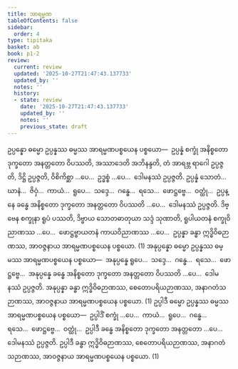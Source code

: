 ```yaml
---
title: အာရမ္မဏ
tableOfContents: false
sidebar:
  order: 4
type: tipitaka
basket: ab
book: p1-2
review:
  current: review
  updated: '2025-10-27T21:47:43.137733'
  updated_by: ''
  notes: ''
  history:
  - state: review
    date: '2025-10-27T21:47:43.137733'
    updated_by: ''
    notes: ''
    previous_state: draft
---
```



<ReviewStatus review={frontmatter.review} showDetails={true} />

<HypothesisAnnotation frontmatter={frontmatter} />

<DynamicBreadcrumb />

<Division number="2" book="p1-2" e="ch" v="37" p="405">

<Paragraph number="2596" book="p1-2">
ဥပ္ပန္နော ဓမ္မော ဥပ္ပန္နဿ ဓမ္မဿ အာရမ္မဏပစ္စယေန ပစ္စယော—  ဥပ္ပန္နံ စက္ခုံ အနိစ္စတော ဒုက္ခတော အနတ္တတော ဝိပဿတိ, အဿာဒေတိ အဘိနန္ဒတိ, တံ အာရဗ္ဘ ရာဂေါ ဥပ္ပဇ္ဇတိ, ဒိဋ္ဌိ ဥပ္ပဇ္ဇတိ, ဝိစိကိစ္ဆာ …ပေ…  ဥဒ္ဓစ္စံ …ပေ…  ဒေါမနဿံ ဥပ္ပဇ္ဇတိ. ဥပ္ပန္နံ သောတံ…  ဃာနံ…  ဇိဝှံ…  ကာယံ…  ရူပေ…  သဒ္ဒေ…  ဂန္ဓေ…  ရသေ…  ဖောဋ္ဌဗ္ဗေ…  ဝတ္ထုံ…  ဥပ္ပန္နေ ခန္ဓေ အနိစ္စတော ဒုက္ခတော အနတ္တတော ဝိပဿတိ …ပေ…  ဒေါမနဿံ ဥပ္ပဇ္ဇတိ. ဒိဗ္ဗေန စက္ခုနာ ရူပံ ပဿတိ, ဒိဗ္ဗာယ သောတဓာတုယာ သဒ္ဒံ သုဏာတိ, ရူပါယတနံ စက္ခုဝိညာဏဿ …ပေ…  ဖောဋ္ဌဗ္ဗာယတနံ ကာယဝိညာဏဿ …ပေ…  ဥပ္ပန္နာ ခန္ဓာ ဣဒ္ဓိဝိဓဉာဏဿ, အာဝဇ္ဇနာယ အာရမ္မဏပစ္စယေန ပစ္စယော. (1)
</Paragraph>

</Division>
<Division number="3" book="p1-2" e="ch" v="37" p="405">

<Paragraph number="2597" book="p1-2">
အနုပ္ပန္နော ဓမ္မော ဥပ္ပန္နဿ ဓမ္မဿ အာရမ္မဏပစ္စယေန ပစ္စယော—  အနုပ္ပန္နေ ရူပေ…  သဒ္ဒေ…  ဂန္ဓေ…  ရသေ…  ဖောဋ္ဌဗ္ဗေ…  အနုပ္ပန္နေ ခန္ဓေ အနိစ္စတော ဒုက္ခတော အနတ္တတော ဝိပဿတိ …ပေ…  ဒေါမနဿံ ဥပ္ပဇ္ဇတိ. အနုပ္ပန္နာ ခန္ဓာ ဣဒ္ဓိဝိဓဉာဏဿ, စေတောပရိယဉာဏဿ, အနာဂတံသဉာဏဿ, အာဝဇ္ဇနာယ အာရမ္မဏပစ္စယေန ပစ္စယော. (1)
</Paragraph>

</Division>
<Division number="4" book="p1-2" e="ch" v="37" p="405">

<Paragraph number="2598" book="p1-2">
ဥပ္ပါဒီ ဓမ္မော ဥပ္ပန္နဿ ဓမ္မဿ အာရမ္မဏပစ္စယေန ပစ္စယော—  ဥပ္ပါဒိံ စက္ခုံ …ပေ…  ကာယံ…  ရူပေ…  ဂန္ဓေ…  ရသေ…  ဖောဋ္ဌဗ္ဗေ…  ဝတ္ထုံ…  ဥပ္ပါဒီ ခန္ဓေ အနိစ္စတော ဒုက္ခတော အနတ္တတော …ပေ…  ဒေါမနဿံ ဥပ္ပဇ္ဇတိ. ဥပ္ပါဒီ ခန္ဓာ ဣဒ္ဓိဝိဓဉာဏဿ, စေတောပရိယဉာဏဿ, အနာဂတံသဉာဏဿ, အာဝဇ္ဇနာယ အာရမ္မဏပစ္စယေန ပစ္စယော. (1)
</Paragraph>
</Division>